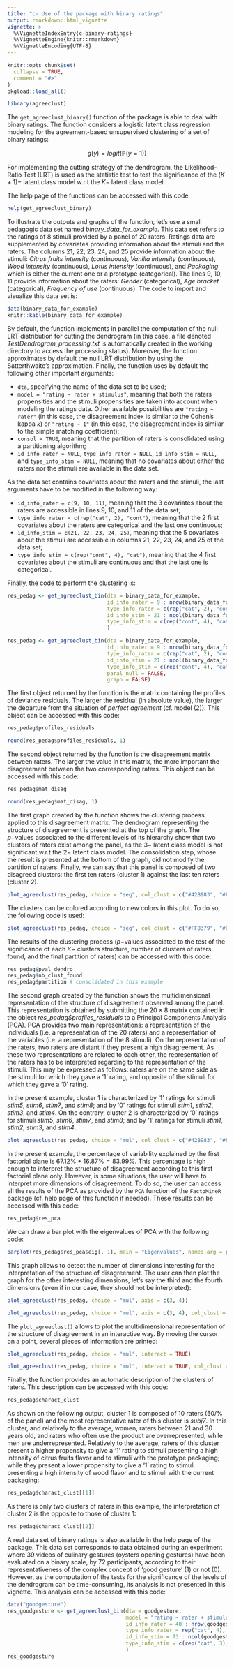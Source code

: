 ```yaml
---
title: "c- Use of the package with binary ratings"
output: rmarkdown::html_vignette
vignette: >
  %\VignetteIndexEntry{c-binary-ratings}
  %\VignetteEngine{knitr::rmarkdown}
  %\VignetteEncoding{UTF-8}
---
```


```r
knitr::opts_chunk$set(
  collapse = TRUE,
  comment = "#>"
)
pkgload::load_all()
```

```r
library(agreeclust)
```

The `get_agreeclust_binary()` function of the package is able to deal with binary ratings. The function considers a logistic latent class regression modeling for the agreement-based unsupervised clustering of a set of binary ratings:

<center> $g(y) = logit(\mathbb{P}(y = 1))$ </center>

For implementing the cutting strategy of the dendrogram, the Likelihood-Ratio Test (LRT) is used as the statistic test to test the significance of the $(K+1)-$ latent class model w.r.t the $K-$ latent class model.
 
The help page of the functions can be accessed with this code:

```r
help(get_agreeclust_binary)
```

To illustrate the outputs and graphs of the function, let's use a small pedagogic data set named *binary_data_for_example*. This data set refers to the ratings of 8 stimuli provided by a panel of 20 raters. Ratings data are supplemented by covariates providing information about the stimuli and the raters. The columns 21, 22, 23, 24, and 25 provide information about the stimuli: *Citrus fruits intensity* (continuous), *Vanilla intensity* (continuous), *Wood intensity* (continuous), *Lotus intensity* (continuous), and *Packaging* which is either the current one or a prototype (categorical). The lines 9, 10, 11 provide information about the raters: *Gender* (categorical), *Age bracket* (categorical), *Frequency of use* (continuous). The code to import and visualize this data set is:

```r
data(binary_data_for_example)
knitr::kable(binary_data_for_example)
```

By default, the function implements in parallel the computation of the null LRT distribution for cutting the dendrogram (in this case, a file denoted *TestDendrogram_processing.txt* is automatically created in the working directory to access the processing status). Moreover, the function approximates by default the null LRT distribution by using the Satterthwaite's approximation. Finally, the function uses by default the following other important arguments:

- `dta`, specifying the name of the data set to be used;
- `model = "rating ~ rater + stimulus"`, meaning that both the raters propensities and the stimuli propensities are taken into account when modeling the ratings data. Other available possibilities are `"rating ~ rater"` (in this case, the disagreement index is similar to the Cohen's kappa $\kappa$) or `"rating ~ 1"` (in this case, the disagreement index is similar to the simple matching coefficient);
- `consol = TRUE`, meaning that the partition of raters is consolidated using a partitioning algorithm; 
- `id_info_rater = NULL`, `type_info_rater = NULL`, `id_info_stim = NULL`, and `type_info_stim = NULL`, meaning that no covariates about either the raters nor the stimuli are available in the data set. 

As the data set contains covariates about the raters and the stimuli, the last arguments have to be modified in the following way:

- `id_info_rater = c(9, 10, 11)`, meaning that the 3 covariates about the raters are accessible in lines 9, 10, and 11 of the data set;
- `type_info_rater = c(rep("cat", 2), "cont")`, meaning that the 2 first covariates about the raters are categorical and the last one continuous;
- `id_info_stim = c(21, 22, 23, 24, 25)`, meaning that the 5 covariates about the stimuli are accessible in columns 21, 22, 23, 24, and 25 of the data set;
- `type_info_stim = c(rep("cont", 4), "cat")`, meaning that the 4 first covariates about the stimuli are continuous and that the last one is categorical.

Finally, the code to perform the clustering is:

```r
res_pedag <- get_agreeclust_bin(dta = binary_data_for_example,
                                id_info_rater = 9 : nrow(binary_data_for_example),
                                type_info_rater = c(rep("cat", 2), "cont"),
                                id_info_stim = 21 : ncol(binary_data_for_example),
                                type_info_stim = c(rep("cont", 4), "cat")
                                )
```

```r
res_pedag <- get_agreeclust_bin(dta = binary_data_for_example,
                                id_info_rater = 9 : nrow(binary_data_for_example),
                                type_info_rater = c(rep("cat", 2), "cont"),
                                id_info_stim = 21 : ncol(binary_data_for_example),
                                type_info_stim = c(rep("cont", 4), "cat"),
                                paral_null = FALSE,
                                graph = FALSE)
```

The first object returned by the function is the matrix containing the profiles of deviance residuals. The larger the residual (in absolute value), the larger the departure from the situation of *perfect agreement* (cf. model (2)). This object can be accessed with this code:

```r
res_pedag$profiles_residuals
```

```r
round(res_pedag$profiles_residuals, 1)
```

The second object returned by the function is the disagreement matrix between raters. The larger the value in this matrix, the more important the disagreement between the two corresponding raters. This object can be accessed with this code:

```r
res_pedag$mat_disag
```

```r
round(res_pedag$mat_disag, 1)
```

The first graph created by the function shows the clustering process applied to this disagreement matrix. The dendrogram representing the structure of disagreement is presented at the top of the graph. The $p-$values associated to the different levels of its hierarchy show that two clusters of raters exist among the panel, as the $3-$ latent class model is not significant w.r.t the $2-$ latent class model. The consolidation step, whose the result is presented at the bottom of the graph, did not modify the partition of raters. Finally, we can say that this panel is composed of two disagreed clusters: the first ten raters (cluster 1) against the last ten raters (cluster 2).

```r
plot_agreeclust(res_pedag, choice = "seg", col_clust = c("#42B983", "#F36170"))
```

The clusters can be colored according to new colors in this plot. To do so, the following code is used:

```r
plot_agreeclust(res_pedag, choice = "seg", col_clust = c("#FF8379", "#009193"))
```

The results of the clustering process ($p-$values associated to the test of the significance of each $K-$ clusters structure, number of clusters of raters found, and the final partition of raters) can be accessed with this code:

```r
res_pedag$pval_dendro
res_pedag$nb_clust_found
res_pedag$partition # consolidated in this example
```

The second graph created by the function shows the multidimensional representation of the structure of disagreement observed among the panel. This representation is obtained by submitting the $20 \times 8$ matrix contained in the object *res_pedag$profiles_residuals* to a Principal Components Analysis (PCA). PCA provides two main representations: a representation of the individuals (i.e. a representation of the 20 raters) and a representation of the variables (i.e. a representation of the 8 stimuli). On the representation of the raters, two raters are distant if they present a high disagreement. As these two representations are related to each other, the representation of the raters has to be interpreted regarding to the representation of the stimuli. This may be expressed as follows: raters are on the same side as the stimuli for which they gave a '1' rating, and opposite of the stimuli for which they gave a '0' rating. 

In the present example, cluster 1 is characterized by '1' ratings for stimuli *stim5*, *stim6*, *stim7*, and *stim8*; and by '0' ratings for stimuli *stim1*, *stim2*, *stim3*, and *stim4*. On the contrary, cluster 2 is characterized by '0' ratings for stimuli *stim5*, *stim6*, *stim7*, and *stim8*; and by '1' ratings for stimuli *stim1*, *stim2*, *stim3*, and *stim4*.

```r
plot_agreeclust(res_pedag, choice = "mul", col_clust = c("#42B983", "#F36170"))
```

In the present example, the percentage of variability explained by the first factorial plane is $67.12\%+16.87\%=83.99\%$. This percentage is high enough to interpret the structure of disagreement according to this first factorial plane only. However, is some situations, the user will have to interpret more dimensions of disagreement. To do so, the user can access all the results of the PCA as provided by the `PCA` function of the `FactoMineR` package (cf. help page of this function if needed). These results can be accessed with this code:

```r
res_pedag$res_pca
```

We can draw a bar plot with the eigenvalues of PCA with the following code:

<center>
```r
barplot(res_pedag$res_pca$eig[, 1], main = "Eigenvalues", names.arg = paste0("Dim", 1 : nrow(res_pedag$res_pca$eig)))
```
</center>

This graph allows to detect the number of dimensions interesting for the interpretation of the structure of disagreement. The user can then plot the graph for the other interesting dimensions, let's say the third and the fourth dimensions (even if in our case, they should not be interpreted):

```r
plot_agreeclust(res_pedag, choice = "mul", axis = c(3, 4))
```

```r
plot_agreeclust(res_pedag, choice = "mul", axis = c(3, 4), col_clust = c("#42B983", "#F36170"))
```

The `plot_agreeclust()` allows to plot the multidimensional representation of the structure of disagreement in an interactive way. By moving the cursor on a point, several pieces of information are printed:

```r
plot_agreeclust(res_pedag, choice = "mul", interact = TRUE)
```

```r
plot_agreeclust(res_pedag, choice = "mul", interact = TRUE, col_clust = c("#42B983", "#F36170"), vignette = TRUE)
```

Finally, the function provides an automatic description of the clusters of raters. This description can be accessed with this code: 

```r
res_pedag$charact_clust
```

As shown on the following output, cluster 1 is composed of 10 raters (50/% of the panel) and the most representative rater of this cluster is *subj7*. In this cluster, and relatively to the average, women, raters between 21 and 30 years old, and raters who often use the product are overrepresented; while men are underrepresented. Relatively to the average, raters of this cluster present a higher propensity to give a '1' rating to stimuli presenting a high intensity of citrus fruits flavor and to stimuli with the prototype packaging; while they present a lower propensity to give a '1' rating to stimuli presenting a high intensity of wood flavor and to stimuli with the current packaging:

```r
res_pedag$charact_clust[[1]]
```

As there is only two clusters of raters in this example, the interpretation of cluster 2 is the opposite to those of cluster 1:

```r
res_pedag$charact_clust[[2]]
```

A real data set of binary ratings is also available in the help page of the package. This data set corresponds to data obtained during an experiment where 39 videos of culinary gestures (oysters opening gestures) have been evaluated on a binary scale, by 72 participants, according to their representativeness of the complex concept of 'good gesture' (1) or not (0). However, as the computation of the tests for the significance of the levels of the dendrogram can be time-consuming, its analysis is not presented in this vignette. This analysis can be accessed with this code:

```r
data("goodgesture")
res_goodgesture <- get_agreeclust_bin(dta = goodgesture,
                                      model = "rating ~ rater + stimulus",
                                      id_info_rater = 40 : nrow(goodgesture),
                                      type_info_rater = rep("cat", 4),
                                      id_info_stim = 73 : ncol(goodgesture),
                                      type_info_stim = c(rep("cat", 3), rep("cont", 11))
                                      )
res_goodgesture
```
